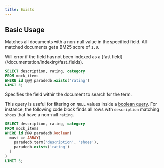 ```yaml
---
title: Exists
---
```


## Basic Usage

Matches all documents with a non-null value in the specified field. All matched documents get a BM25 score of `1.0`.

<Note>
  Will error if the field has not been indexed as a [fast
  field](/documentation/indexing/fast_fields).
</Note>

```sql
SELECT description, rating, category
FROM mock_items
WHERE id @@@ paradedb.exists('rating')
LIMIT 5;
```

<ParamField body="field" required>
  Specifies the field within the document to search for the term.
</ParamField>

This query is useful for filtering on `NULL` values inside a [boolean query](/documentation/advanced/compound/boolean). For instance, the following code block
finds all rows with `description` matching `shoes` that have a non-null `rating`.

```sql
SELECT description, rating, category
FROM mock_items
WHERE id @@@ paradedb.boolean(
  must => ARRAY[
    paradedb.term('description', 'shoes'),
    paradedb.exists('rating')
  ]
)
LIMIT 5;
```
